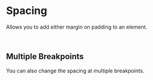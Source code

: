 
<Meta title="Styles/Spacing" />

# Spacing

Allows you to add either margin on padding to an element.

<Canvas>
  <Story name="Standard" story={stories.Standard} />
</Canvas>

<ArgsTable story="Standard" />

<br />

## Multiple Breakpoints

You can also change the spacing at multiple breakpoints.

<Canvas>
  <Story name="Multiple" story={stories.Multiple} />
</Canvas>
